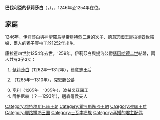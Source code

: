 {{Unreferenced|time=2020-09-16T09:08:10+00:00}}
{{Infobox royalty|consort=yes
| name        = 巴伐利亞的伊莉莎白
| image       = Elisabeth von Bayern (1227–1273).jpg
| succession  = 德意志王后
| reign       = 1246年9月1日 — 1254年5月21日
| birth_date  = 1227年
| birth_place = [[蘭茨胡特|蘭休特]]
| death_date  = {{death date and age|1273|10|9|1227|df=yes}}
| death_place = [[謝納|謝納]]
| house       = [[維特爾斯巴赫王朝|維特爾斯巴赫王朝]]
| father      = [[鄂圖二世_(巴伐利亞公爵)|鄂圖二世]]
| mother      = [[普法爾茨的阿格尼絲|普法爾茨的阿格尼絲]]
| religion    = [[羅馬天主教|羅馬天主教]]
}}
'''巴伐利亞的伊莉莎白'''（{{lang-de|Elisabeth von Bayern}}，{{bd|1227年||1273年|10月9日}}），{{le|德意志王后|List of German queens}}，1246年至1254年在位。

== 家庭 ==
1246年，伊莉莎白與神聖羅馬皇帝[[腓特烈二世_(神聖羅馬帝國)|腓特烈二世]]的次子、德意志國王[[康拉德四世_(德意志国王)|康拉德四世]]結婚，兩人的獨子[[康拉丁|康拉丁]]於1252年出生。

康拉德四世於1254年去世。1259年，伊莉莎白與提洛公爵[[邁因哈德二世|邁因哈德二世]]結婚，兩人共有2子2女：
# [[提洛的伊莉莎白|伊莉莎白]]（1262年—1312年），德意志王后
# {{le|鄂圖三世 (克恩滕)|Otto III, Duke of Carinthia|鄂圖三世}}（1265年—1310年），克恩滕公爵
# [[亨利_(克恩滕)|亨利]]（1265年—1335年），波希米亞國王
# 阿格尼絲（？—1293年），邁森藩侯夫人

[[Category:维特尔斯巴赫王朝|Category:维特尔斯巴赫王朝]]
[[Category:霍亨斯陶芬王朝|Category:霍亨斯陶芬王朝]]
[[Category:德国王后|Category:德国王后]]
[[Category:耶路撒冷王国|Category:耶路撒冷王国]]
[[Category:士瓦本贵族|Category:士瓦本贵族]]
[[Category:再婚的君主配偶|Category:再婚的君主配偶]]